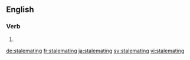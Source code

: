 ==English==

===Verb===
{{head|en|present participle}}

# {{present participle of|stalemate|lang=en|nocat=1}}

[[de:stalemating]]
[[fr:stalemating]]
[[ja:stalemating]]
[[sv:stalemating]]
[[vi:stalemating]]